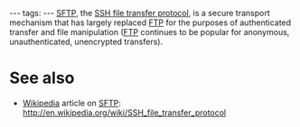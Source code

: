 ---
tags:
---
[[SFTP]], the [[SSH file transfer protocol]], is a secure transport mechanism that has largely replaced [[FTP]] for the purposes of authenticated transfer and file manipulation ([[FTP]] continues to be popular for anonymous, unauthenticated, unencrypted transfers).

= See also =

* [[Wikipedia]] article on [[SFTP]]: http://en.wikipedia.org/wiki/SSH_file_transfer_protocol
